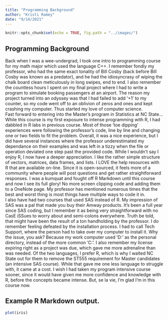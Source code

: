 ```yaml
---
title: "Programming Background"
author: "Kristi Ramey"
date: "9/14/2021"
---
```


```r
knitr::opts_chunk$set(echo = TRUE, fig.path = "../images/")
```

## Programming Background

Back when I was a wee-undergrad, I took one intro to programming course for my math major which used the language C++.  I remember fondly my professor, who had the same exact tonality of Bill Cosby (back before Bill Cosby was known as a predator), and he had the idiosyncrasy of wiping the chalk board clean meticulously in long swipes, end to end.  I also remember the countless hours I spent on my final project where I had to write a program to simulate booking passengers at an airport.  The reason my project turned into an odyssey was that I had failed to add ‘+1’ to my counter, so my code went off to an oblivion of zeros and ones and kept crashing my computer.  Thus started my love of computer science.  
Fast forward to entering into the Master’s program in Statistics at NC State…
While this course is my first exposure to intense programming with R, I had dabbled in R labs in previous course.  Most of those ‘toe dipping’ experiences were following the professor’s code, line by line and changing one or two fields to fit the problem.  Overall, it was a nice experience, but I did have several instances where the professor underestimated my dependance on their examples and was left in a tizzy when the file or operation deviated one step past the provided code.
While I wouldn’t say I enjoy R, I now have a deeper appreciation.  I like the rather simple structure of vectors, matrices, data frames, and lists.  I LOVE the help resources with R that are available on-line.  Since it is open-sourced, it feels more of a community where people will post questions and get rather straightforward responses.  I was a kumquat and fought off R Markdown until this course and now I see its full glory!  No more screen clipping code and adding them to a OneNote page.  My professor has mentioned numerous times that the best and worst thing is most things have multiple ways to code it in.  
I also have had two courses that used SAS instead of R.  My impression of SAS was a pal that made you buy their Amway products.  It’s been a full year since SAS coding, but I remember it as being very straightforward with no CasE iSSues to worry about and semi-colons everywhere.  Truth be told, that might have been the result of a ton handholding by the professor.  I do remember feeling defeated by the installation process.  I had to call Tech Support, where the person had to take over my computer to install it.  Why the issue, you ask?  Because my work computer used ‘D:’ as the personal directory, instead of the more common ‘C:’.  I also remember my license expiring right as a project was due, which gave me more adrenaline than was needed.
Of the two languages, I prefer R, which is why I waited NC State out for them to remove the ST555 requirement for Master candidates (an intensive SAS course).  While that gave me one less language to struggle with, it came at a cost.  I wish I had taken my program intensive course sooner, since it would have given me more confidence and knowledge with R, before the concepts became intense.  But, se la vie, I’m glad I’m in this course now.  

## Example R Markdown output.
```r
plot(iris)
```
